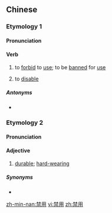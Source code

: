 ==Chinese==

===Etymology 1===
{{zh-forms|to prohibit; to forbid}}

====Pronunciation====
{{zh-pron
|m=jìnyòng
|c=gam3 jung6
|cat=v
}}

====Verb====
{{zh-verb}}

# to [[forbid]] to [[use]]; to be [[banned]] for [[use]]
# {{lb|zh|computing}} to [[disable]]

=====Antonyms=====
* {{sense|disable}} {{zh-l|啟用}}

===Etymology 2===
{{zh-forms|to endure|alt=襟用-Cantonese}}

====Pronunciation====
{{zh-pron
|c=kam1 jung6
|mn=kim-ēng/kim-iōng
|cat=a
}}

====Adjective====
{{zh-adj}}

# {{lb|zh|Cantonese|Min Nan}} [[durable]]; [[hard-wearing]]

=====Synonyms=====
* {{zh-l|耐用}}

[[zh-min-nan:禁用]]
[[vi:禁用]]
[[zh:禁用]]